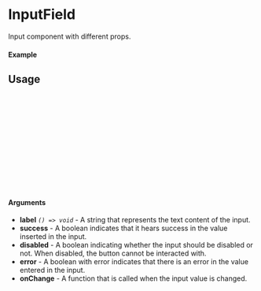  
<Meta of={Input} title="Input" />

# InputField

Input component with different props.

#### Example

<Canvas of={Input.Default} /> 

## Usage 

```ts
import {Input} from "d4-ui";

const Example = () => {
  return (
      <Button
        label={"Name"}
        placeholder={"Enter your name"} 
        onChange={()=> console.log("Changed")}
      />
  );
};

export default Example;
```

#### Arguments

- **label** _`() => void`_ - A string that represents the text content of the input.
- **success** - A boolean indicates that it hears success in the value inserted in the input.
- **disabled** - A boolean indicating whether the input should be disabled or not. When disabled, the button cannot be interacted with.
- **error** - A boolean with error indicates that there is an error in the value entered in the input.
- **onChange** - A function that is called when the input value is changed.